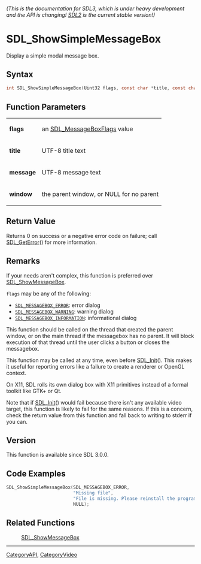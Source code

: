 ====== (This is the documentation for SDL3, which is under heavy development and the API is changing! [https://wiki.libsdl.org/ SDL2] is the current stable version!) ======
= SDL_ShowSimpleMessageBox =

Display a simple modal message box.

== Syntax ==

<syntaxhighlight lang='c'>
int SDL_ShowSimpleMessageBox(Uint32 flags, const char *title, const char *message, SDL_Window *window);
</syntaxhighlight>

== Function Parameters ==

{|
|'''flags'''
|an [[SDL_MessageBoxFlags]] value
|-
|'''title'''
|UTF-8 title text
|-
|'''message'''
|UTF-8 message text
|-
|'''window'''
|the parent window, or NULL for no parent
|}

== Return Value ==

Returns 0 on success or a negative error code on failure; call
[[SDL_GetError]]() for more information.

== Remarks ==

If your needs aren't complex, this function is preferred over
[[SDL_ShowMessageBox]].

<code>flags</code> may be any of the following:

* <code>[[SDL_MESSAGEBOX_ERROR]]</code>: error dialog
* <code>[[SDL_MESSAGEBOX_WARNING]]</code>: warning dialog
* <code>[[SDL_MESSAGEBOX_INFORMATION]]</code>: informational dialog

This function should be called on the thread that created the parent
window, or on the main thread if the messagebox has no parent. It will
block execution of that thread until the user clicks a button or closes the
messagebox.

This function may be called at any time, even before [[SDL_Init]](). This
makes it useful for reporting errors like a failure to create a renderer or
OpenGL context.

On X11, SDL rolls its own dialog box with X11 primitives instead of a
formal toolkit like GTK+ or Qt.

Note that if [[SDL_Init]]() would fail because there isn't any available
video target, this function is likely to fail for the same reasons. If this
is a concern, check the return value from this function and fall back to
writing to stderr if you can.

== Version ==

This function is available since SDL 3.0.0.

== Code Examples ==

<syntaxhighlight lang='c++'>
SDL_ShowSimpleMessageBox(SDL_MESSAGEBOX_ERROR,
                         "Missing file",
                         "File is missing. Please reinstall the program.",
                         NULL);
</syntaxhighlight>

== Related Functions ==

:[[SDL_ShowMessageBox]]

----
[[CategoryAPI]], [[CategoryVideo]]


